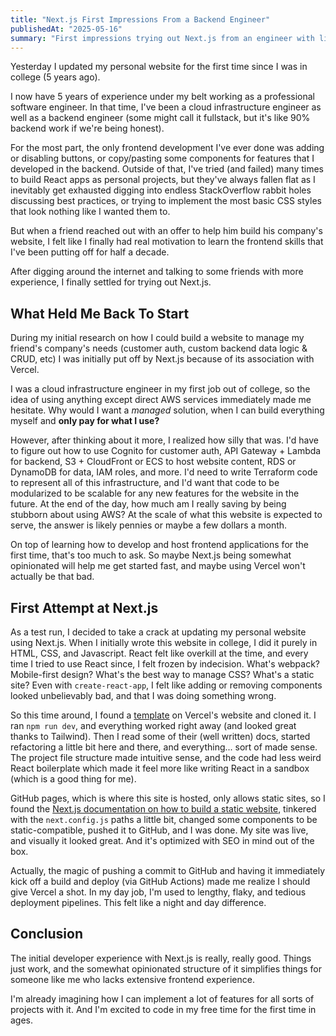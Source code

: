 ```yaml
---
title: "Next.js First Impressions From a Backend Engineer"
publishedAt: "2025-05-16"
summary: "First impressions trying out Next.js from an engineer with limited frontend experience."
---
```


Yesterday I updated my personal website for the first time since I was in college (5 years ago).

I now have 5 years of experience under my belt working as a professional software engineer.
In that time, I've been a cloud infrastructure engineer as well as a backend engineer (some might call it fullstack, but it's like 90% backend work if we're being honest).

For the most part, the only frontend development I've ever done was adding or disabling buttons, or copy/pasting some components for features that I developed in the backend.
Outside of that, I've tried (and failed) many times to build React apps as personal projects,
but they've always fallen flat as I inevitably get exhausted digging into endless StackOverflow rabbit holes discussing best practices, or trying to implement the most basic CSS styles that look nothing like I wanted them to.

But when a friend reached out with an offer to help him build his company's website, I felt like I finally had real motivation to learn the frontend skills that I've been putting off for half a decade.

After digging around the internet and talking to some friends with more experience, I finally settled for trying out Next.js.

## What Held Me Back To Start

During my initial research on how I could build a website to manage my friend's company's needs (customer auth, custom backend data logic & CRUD, etc) I was initially put off by Next.js because of its association with Vercel.

I was a cloud infrastructure engineer in my first job out of college, so the idea of using anything except direct AWS services immediately made me hesitate. Why would I want a _managed_ solution, when I can build everything myself and **only pay for what I use?**

However, after thinking about it more, I realized how silly that was. I'd have to figure out how to use Cognito for customer auth, API Gateway + Lambda for backend, S3 + CloudFront or ECS to host website content, RDS or DynamoDB for data, IAM roles, and more.
I'd need to write Terraform code to represent all of this infrastructure, and I'd want that code to be modularized to be scalable for any new features for the website in the future. At the end of the day, how much am I really saving by being stubborn about using AWS?
At the scale of what this website is expected to serve, the answer is likely pennies or maybe a few dollars a month.

On top of learning how to develop and host frontend applications for the first time, that's too much to ask. So maybe Next.js being somewhat opinionated will help me get started fast, and maybe using Vercel won't actually be that bad.

## First Attempt at Next.js

As a test run, I decided to take a crack at updating my personal website using Next.js. When I initially wrote this website in college, I did it purely in HTML, CSS, and Javascript.
React felt like overkill at the time, and every time I tried to use React since, I felt frozen by indecision. What's webpack? Mobile-first design? What's the best way to manage CSS? What's a static site?
Even with `create-react-app`, I felt like adding or removing components looked unbelievably bad, and that I was doing something wrong.

So this time around, I found a [template](https://vercel.com/templates/next.js/portfolio-starter-kit) on Vercel's website and cloned it. I ran `npm run dev`, and everything worked right away (and looked great thanks to Tailwind). Then I read some of their (well written) docs,
started refactoring a little bit here and there, and everything... sort of made sense. The project file structure made intuitive sense, and the code had less weird React boilerplate which made it feel more like writing React in a sandbox (which is a good thing for me).

GitHub pages, which is where this site is hosted, only allows static sites, so I found the [Next.js documentation on how to build a static website](https://nextjs.org/docs/app/building-your-application/deploying/static-exports), tinkered with the `next.config.js` paths a little bit, changed some components to be static-compatible, pushed it to GitHub,
and I was done. My site was live, and visually it looked great. And it's optimized with SEO in mind out of the box.

Actually, the magic of pushing a commit to GitHub and having it immediately kick off a build and deploy (via GitHub Actions) made me realize I should give Vercel a shot. In my day job, I'm used to lengthy, flaky, and tedious deployment pipelines. This felt like a night and day difference.

## Conclusion

The initial developer experience with Next.js is really, really good. Things just work, and the somewhat opinionated structure of it simplifies things for someone like me who lacks extensive frontend experience.

I'm already imagining how I can implement a lot of features for all sorts of projects with it. And I'm excited to code in my free time for the first time in ages.
